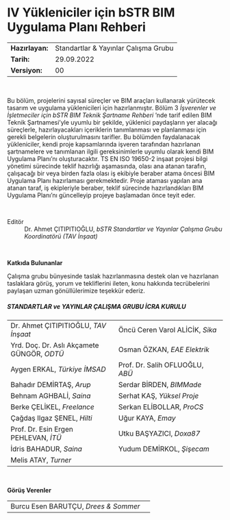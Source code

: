 # IV Yükleniciler için bSTR BIM Uygulama Planı Rehberi {.unnumbered}

| | |
|-|--------------|
|**Hazırlayan:**| Standartlar & Yayınlar Çalışma Grubu |
|**Tarih:**|29.09.2022     |
|**Versiyon:**|00     |

&nbsp;

Bu bölüm, projelerini sayısal süreçler ve BIM araçları kullanarak yürütecek tasarım ve uygulama yüklenicileri için hazırlanmıştır. Bölüm 3 *İşverenler ve İşletmeciler için bSTR BIM Teknik Şartname Rehberi *'nde tarif edilen BIM Teknik Şartnamesi'yle uyumlu bir şekilde, yüklenici paydaşların yer alacağı süreçlerle, hazırlayacakları içeriklerin tanımlanması ve planlanması için gerekli belgelerin oluşturulmasını tarifler. Bu bölümden faydalanacak yükleniciler, kendi proje kapsamlarında işveren tarafından hazırlanan şartnamelere ve tanımlanan ilgili gereksinimlerle uyumlu olarak kendi BIM Uygulama Planı'nı oluşturacaktır. TS EN ISO 19650-2 inşaat projesi bilgi yönetimi sürecinde teklif hazırlığı aşamasında, olası ana atanan tarafın, çalışacağı bir veya birden fazla olası iş ekibiyle beraber atama öncesi BIM Uygulama Planı hazırlaması gerekmektedir. Proje ataması yapılan ana atanan taraf, iş ekipleriyle beraber, teklif sürecinde hazırlandıkları BIM Uygulama Planı'nı güncelleyip projeye başlamadan önce teyit eder.

&nbsp;

Editör
: Dr. Ahmet ÇITIPITIOĞLU, *bSTR Standartlar ve Yayınlar Çalışma Grubu Koordinatörü (TAV İnşaat)*

&nbsp;

**Katkıda Bulunanlar**

Çalışma grubu bünyesinde taslak hazırlanmasına destek olan ve hazırlanan taslaklara görüş, yorum ve tekliflerini ileten, konu hakkında
tecrübelerini paylaşan uzman gönüllülerimize teşekkür ederiz.


##### STANDARTLAR ve YAYINLAR ÇALIŞMA GRUBU İCRA KURULU#
| | |
|---|---|
| Dr. Ahmet ÇITIPITIOĞLU, *TAV İnşaat* | Öncü Ceren Varol ALİCİK, *Sika* |
| Yrd. Doç. Dr. Aslı Akçamete GÜNGÖR, *ODTÜ* | Osman ÖZKAN, *EAE Elektrik* |
| Aygen ERKAL, *Türkiye İMSAD* | Prof. Dr. Salih OFLUOĞLU, *ABÜ* |
| Bahadır DEMİRTAŞ, *Arup* | Serdar BİRDEN, *BIMMade* |
| Behnam AGHBALİ, *Saina* | Serhat KAŞ, *Yüksel Proje* |
| Berke ÇELİKEL, *Freelance* | Serkan ELİBOLLAR, *ProCS* |
| Çağdaş Ilgaz ŞENEL, *Hilti* | Uğur KAYA, *Emay* |
| Prof. Dr. Esin Ergen PEHLEVAN, *İTÜ* | Utku BAŞYAZICI, *Doxa87* |
| İdris BAHADUR, *Saina* | Yudum DEMİRKOL, *Şişecam* |
| Melis ATAY, *Turner* | |

&nbsp;

**Görüş Verenler**

| | |
|---|---|
| Burcu Esen BARUTÇU, *Drees & Sommer* | |
